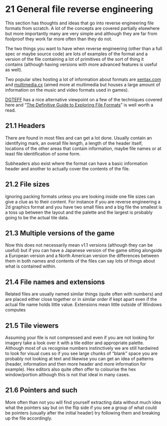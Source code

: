 # 21 General file reverse engineering

This section has thoughts and ideas that go into reverse engineering file formats from scratch. A lot of the concepts are covered partially elsewhere but more importantly many are very simple and although they are far from foolproof they work far more often than they do not.

The two things you want to have when reverse engineering (other than a full spec or maybe source code) are lots of examples of the format and a version of the file containing a lot of primitives of the sort of thing it contains (although having versions with more advanced features is useful as well).

Two popular sites hosting a lot of information about formats are [xentax.com](http://wiki.xentax.com/index.php/Game_File_Format_Central) and [multimedia.cx](http://wiki.multimedia.cx/index.php?title=Main_Page) (aimed more at multimedia but houses a large amount of information on the music and video formats used in games).

[DGTEFF](http://wiki.xentax.com/index.php?title=DGTEFF) has a nice alternative viewpoint on a few of the techniques covered here and “[The Definitive Guide to Exploring File Formats](http://www.romhacking.net/docs/464/)” is well worth a read.

## 21.1 Headers

There are found in most files and can get a lot done. Usually contain an identifying mark, an overall file length, a length of the header itself, locations of the other areas that contain information, maybe file names or at least file identification of some form.

Subheaders also exist where the format can have a basic information header and another to actually cover the contents of the file.

## 21.2 File sizes

Ignoring packing formats unless you are looking inside one file sizes can give a clue as to their content. For instance if you are reverse engineering a 2d graphics format and you have two small files and a big file the smallest is a toss up between the layout and the palette and the largest is probably going to be the actual tile data.

## 21.3 Multiple versions of the game

Now this does not necessarily mean v1.1 versions (although they can be useful) but if you can have a Japanese version of the game sitting alongside a European version and a North American version the differences between them in both names and contents of the files can say lots of things about what is contained within.

## 21.4 File names and extensions

Related files are usually named similar things (quite often with numbers) and are placed either close together or in similar order if kept apart even if the actual file name holds little value. Extensions mean little outside of Windows computes

## 21.5 Tile viewers

Assuming your file is not compressed and even if you are not looking for imagery take a look over it with a tile editor and appropriate palette. Although most of us recognise numbers instinctively we are still hardwired to look for visual cues so if you see large chunks of “blank” space you are probably not looking at text and likewise you can get an idea of patterns (header, information and then more header and more information for example). Hex editors also quite often offer to colourise the hex window/portion although this is not that ideal in many cases.

## 21.6 Pointers and such

More often than not you will find yourself extracting data without much idea what the pointers say but on the flip side if you see a group of what could be pointers (usually after the initial header) try following them and breaking up the file accordingly.